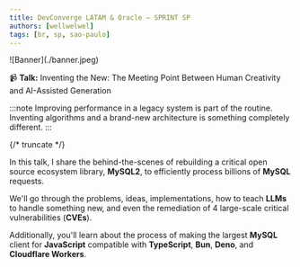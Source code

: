 ```yaml
---
title: DevConverge LATAM & Oracle — SPRINT SP
authors: [wellwelwel]
tags: [br, sp, sao-paulo]
---
```



<Parallax tiltMaxAngleX={0} perspective={1920}>
  ![Banner](./banner.jpeg)
</Parallax>

📹 **Talk:** Inventing the New: The Meeting Point Between Human Creativity and AI-Assisted Generation

:::note
Improving performance in a legacy system is part of the routine. Inventing algorithms and a brand-new architecture is something completely different.
:::

{/* truncate */}

In this talk, I share the behind-the-scenes of rebuilding a critical open source ecosystem library, **MySQL2**, to efficiently process billions of **MySQL** requests.

We'll go through the problems, ideas, implementations, how to teach **LLMs** to handle something new, and even the remediation of 4 large-scale critical vulnerabilities (**CVEs**).

Additionally, you'll learn about the process of making the largest **MySQL** client for **JavaScript** compatible with **TypeScript**, **Bun**, **Deno**, and **Cloudflare Workers**.
